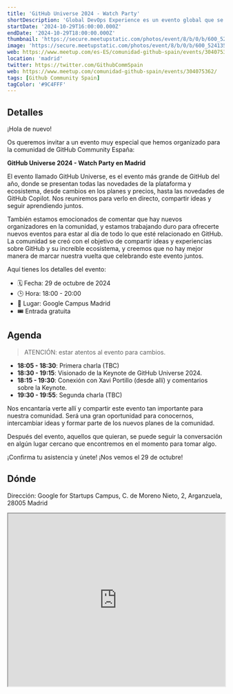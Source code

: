 ```yaml
---
title: 'GitHub Universe 2024 - Watch Party'
shortDescription: 'Global DevOps Experience es un evento global que se celebrará el sábado 15 de junio sobre DevOps, GitHub y Azure en varias localizaciones a nivel mundial.'
startDate: '2024-10-29T16:00:00.000Z'
endDate: '2024-10-29T18:00:00.000Z'
thumbnail: 'https://secure.meetupstatic.com/photos/event/8/b/0/b/600_524135595.webp?w=750'
image: 'https://secure.meetupstatic.com/photos/event/8/b/0/b/600_524135595.webp?w=750'
web: https://www.meetup.com/es-ES/comunidad-github-spain/events/304075362/
location: 'madrid'
twitter: https://twitter.com/GithubCommSpain
web: https://www.meetup.com/comunidad-github-spain/events/304075362/
tags: [Github Community Spain]
tagColor: '#9C4FFF'
---
```


## Detalles

¡Hola de nuevo!

Os queremos invitar a un evento muy especial que hemos organizado para la comunidad de GitHub Community España:

**GitHub Universe 2024 - Watch Party en Madrid**

El evento llamado GitHub Universe, es el evento más grande de GitHub del año, donde se presentan todas las novedades de la plataforma y ecosistema, desde cambios en los planes y precios, hasta las novedades de GitHub Copilot. Nos reuniremos para verlo en directo, compartir ideas y seguir aprendiendo juntos.

También estamos emocionados de comentar que hay nuevos organizadores en la comunidad, y estamos trabajando duro para ofrecerte nuevos eventos para estar al día de todo lo que esté relacionado en GitHub. La comunidad se creó con el objetivo de compartir ideas y experiencias sobre GitHub y su increíble ecosistema, y creemos que no hay mejor manera de marcar nuestra vuelta que celebrando este evento juntos.

Aquí tienes los detalles del evento:

- 🗓️ Fecha: 29 de octubre de 2024
- 🕒 Hora: 18:00 - 20:00
- 📍 Lugar: Google Campus Madrid
- 🎟️ Entrada gratuita

## Agenda

> ATENCIÓN: estar atentos al evento para cambios.

- **18:05 - 18:30**: Primera charla (TBC)
- **18:30 - 19:15**: Visionado de la Keynote de GitHub Universe 2024.
- **18:15 - 19:30**: Conexión con Xavi Portillo (desde allí) y comentarios sobre la Keynote.
- **19:30 - 19:55**: Segunda charla (TBC)

Nos encantaría verte allí y compartir este evento tan importante para nuestra comunidad. Será una gran oportunidad para conocernos, intercambiar ideas y formar parte de los nuevos planes de la comunidad.

Después del evento, aquellos que quieran, se puede seguir la conversación en algún lugar cercano que encontremos en el momento para tomar algo.

¡Confirma tu asistencia y únete!
¡Nos vemos el 29 de octubre!

## Dónde

Dirección: Google for Startups Campus, C. de Moreno Nieto, 2, Arganzuela, 28005 Madrid

<iframe
  style="width: 100%; height: 400px;"
  height="400"
  allowfullscreen=""
  loading="lazy"
  referrerpolicy="no-referrer-when-downgrade"
  src="https://www.google.com/maps/embed?pb=!1m18!1m12!1m3!1d3037.8404019288387!2d-3.720787023231093!3d40.4123862559026!2m3!1f0!2f0!3f0!3m2!1i1024!2i768!4f13.1!3m3!1m2!1s0xd422875fe8d546d%3A0xfc628be71587461f!2sGoogle%20for%20Startups%20Campus!5e0!3m2!1ses!2ses!4v1729315484235!5m2!1ses!2ses"
  aria-label="Google for Startups Campus, C. de Moreno Nieto, 2, Arganzuela, 28005 Madrid"
></iframe>
